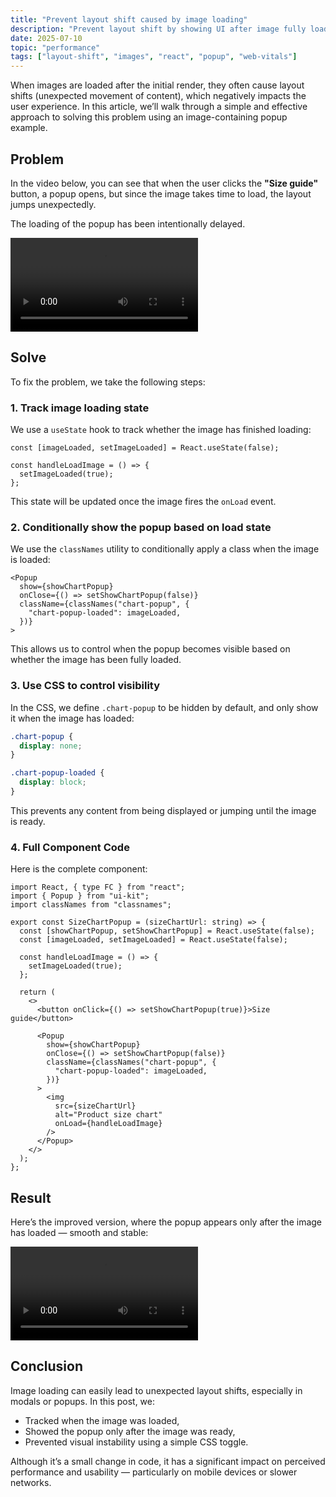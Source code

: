 ```yaml
---
title: "Prevent layout shift caused by image loading"
description: "Prevent layout shift by showing UI after image fully loads."
date: 2025-07-10
topic: "performance"
tags: ["layout-shift", "images", "react", "popup", "web-vitals"]
---
```


When images are loaded after the initial render, they often cause layout shifts (unexpected movement of content), which negatively impacts the user experience. In this article, we’ll walk through a simple and effective approach to solving this problem using an image-containing popup example.

## Problem

In the video below, you can see that when the user clicks the **"Size guide"** button, a popup opens, but since the image takes time to load, the layout jumps unexpectedly.

<Note type="info">
  The loading of the popup has been intentionally delayed.
</Note>

![](./assets/01.mov)

## Solve

To fix the problem, we take the following steps:

### 1. Track image loading state

We use a `useState` hook to track whether the image has finished loading:

```tsx
const [imageLoaded, setImageLoaded] = React.useState(false);

const handleLoadImage = () => {
  setImageLoaded(true);
};
```

This state will be updated once the image fires the `onLoad` event.

### 2. Conditionally show the popup based on load state

We use the `classNames` utility to conditionally apply a class when the image is loaded:

```tsx
<Popup
  show={showChartPopup}
  onClose={() => setShowChartPopup(false)}
  className={classNames("chart-popup", {
    "chart-popup-loaded": imageLoaded,
  })}
>
```

This allows us to control when the popup becomes visible based on whether the image has been fully loaded.

### 3. Use CSS to control visibility

In the CSS, we define `.chart-popup` to be hidden by default, and only show it when the image has loaded:

```scss
.chart-popup {
  display: none;
}

.chart-popup-loaded {
  display: block;
}
```

This prevents any content from being displayed or jumping until the image is ready.

### 4. Full Component Code

Here is the complete component:

```tsx
import React, { type FC } from "react";
import { Popup } from "ui-kit";
import classNames from "classnames";

export const SizeChartPopup = (sizeChartUrl: string) => {
  const [showChartPopup, setShowChartPopup] = React.useState(false);
  const [imageLoaded, setImageLoaded] = React.useState(false);

  const handleLoadImage = () => {
    setImageLoaded(true);
  };

  return (
    <>
      <button onClick={() => setShowChartPopup(true)}>Size guide</button>

      <Popup
        show={showChartPopup}
        onClose={() => setShowChartPopup(false)}
        className={classNames("chart-popup", {
          "chart-popup-loaded": imageLoaded,
        })}
      >
        <img
          src={sizeChartUrl}
          alt="Product size chart"
          onLoad={handleLoadImage}
        />
      </Popup>
    </>
  );
};
```

## Result

Here’s the improved version, where the popup appears only after the image has loaded — smooth and stable:

![](./assets/02.mov)

## Conclusion

Image loading can easily lead to unexpected layout shifts, especially in modals or popups. In this post, we:

- Tracked when the image was loaded,
- Showed the popup only after the image was ready,
- Prevented visual instability using a simple CSS toggle.

Although it’s a small change in code, it has a significant impact on perceived performance and usability — particularly on mobile devices or slower networks.

